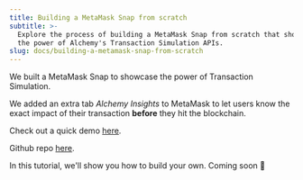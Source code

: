 ```yaml
---
title: Building a MetaMask Snap from scratch
subtitle: >-
  Explore the process of building a MetaMask Snap from scratch that showcases
  the power of Alchemy's Transaction Simulation APIs.
slug: docs/building-a-metamask-snap-from-scratch
---
```



We built a MetaMask Snap to showcase the power of Transaction Simulation.

We added an extra tab *Alchemy Insights* to MetaMask to let users know the exact impact of their transaction **before** they hit the blockchain.

Check out a quick demo [here](https://www.loom.com/share/719db9c1345648ab83169cc0f7eb7ed2).

Github repo [here](https://github.com/bmoyroud/alchemy-snap).

In this tutorial, we'll show you how to build your own. Coming soon 👀
